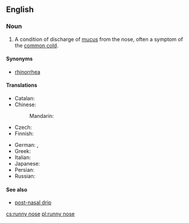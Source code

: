 ==English==
{{wikipedia|rhinorrhea}}

===Noun===
{{en-noun|head=[[runny]] [[nose]]}}

# A condition of discharge of [[mucus]] from the nose, often a symptom of the [[common cold]].

====Synonyms====
* [[rhinorrhea]]

====Translations====
{{trans-top|condition of discharge of mucus from the nose}}
* Catalan: {{t|ca|nas tapat|m}}
* Chinese:
*: Mandarin: {{t+|cmn|流鼻涕|tr=liú bítì|sc=Hani}}
* Czech: {{t+|cs|rýma|f}}
* Finnish: {{t|fi|vuotava}} {{t+|fi|nenä}}
{{trans-mid}}
* German: {{qualifier|rare}} {{t|de|Triefnase}}, {{t+|de|Schnupfen|m}}
* Greek: {{t+|el|συνάχι|n|tr=synáchi|sc=Grek}}
* Italian: {{t|it|naso che cola|m}}
* Japanese: {{t+|ja|鼻水|tr=はなみず, hanamizu|sc=Jpan}}
* Persian: {{t|fa|آب ریزِشِ بینی|sc=fa-Arab}}
* Russian: {{t+|ru|насморк|m|tr=násmork}}
{{trans-bottom}}

====See also====
* [[post-nasal drip]]

[[cs:runny nose]]
[[pl:runny nose]]